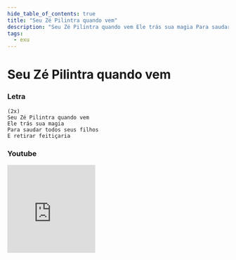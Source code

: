 ```yaml
---
hide_table_of_contents: true
title: "Seu Zé Pilintra quando vem"
description: "Seu Zé Pilintra quando vem Ele trás sua magia Para saudar todos seus filhos E retirar feitiçaria"
tags:
  - exu
---
```


# Seu Zé Pilintra quando vem

### Letra

```text
(2x)
Seu Zé Pilintra quando vem
Ele trás sua magia
Para saudar todos seus filhos
E retirar feitiçaria
```

### Youtube

<iframe
  width="200"
  height="200"
  src="https://www.youtube.com/embed/2iQSOFfIBlE"
  title="YouTube video player"
  frameborder="0"
  allow="accelerometer; autoplay; clipboard-write; encrypted-media; gyroscope; picture-in-picture; web-share"
  referrerpolicy="strict-origin-when-cross-origin"
  allowfullscreen
></iframe>